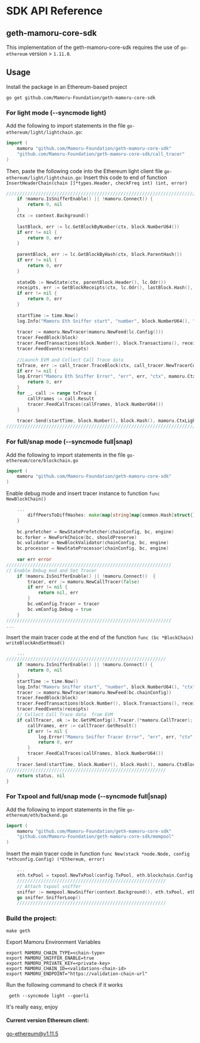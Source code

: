 # SDK API Reference

## geth-mamoru-core-sdk

This implementation of the geth-mamoru-core-sdk requires the use of `go-ethereum` version > `1.11.0`. 

## Usage
Install the package in an Ethereum-based project

```shell
go get github.com/Mamoru-Foundation/geth-mamoru-core-sdk
```

### For light mode (--syncmode light)

Add the following to import statements in the file `go-ethereum/light/lightchain.go`:

```go
import (
    mamoru "github.com/Mamoru-Foundation/geth-mamoru-core-sdk"
    "github.com/Mamoru-Foundation/geth-mamoru-core-sdk/call_tracer"
)
```
    
Then, paste the following code into the Ethereum light client file `go-ethereum/light/lightchain.go`:
Insert this code to end of function `InsertHeaderChain(chain []*types.Header, checkFreq int) (int, error)`

```go
////////////////////////////////////////////////////////////////////////////
    if !mamoru.IsSnifferEnable() || !mamoru.Connect() {
        return 0, nil
    }
    ctx := context.Background()
    
    lastBlock, err := lc.GetBlockByNumber(ctx, block.NumberU64())
    if err != nil {
        return 0, err
    }
    
    parentBlock, err := lc.GetBlockByHash(ctx, block.ParentHash())
    if err != nil {
        return 0, err
    }
    
    stateDb := NewState(ctx, parentBlock.Header(), lc.Odr())
    receipts, err := GetBlockReceipts(ctx, lc.Odr(), lastBlock.Hash(), lastBlock.Number().Uint64())
    if err != nil {
        return 0, err
    }
    
    startTime := time.Now()
    log.Info("Mamoru Eth Sniffer start", "number", block.NumberU64(), "ctx", mamoru.CtxLightchain)
    
    tracer := mamoru.NewTracer(mamoru.NewFeed(lc.Config()))
    tracer.FeedBlock(block)
    tracer.FeedTransactions(block.Number(), block.Transactions(), receipts)
    tracer.FeedEvents(receipts)
    
    //Launch EVM and Collect Call Trace data
    txTrace, err := call_tracer.TraceBlock(ctx, call_tracer.NewTracerConfig(stateDb.Copy(), lc.Config(), lc), lastBlock)
    if err != nil {
    log.Error("Mamoru Eth Sniffer Error", "err", err, "ctx", mamoru.CtxLightchain)
        return 0, err
    }
    for _, call := range txTrace {
        callFrames := call.Result
        tracer.FeedCalTraces(callFrames, block.NumberU64())
    }
    
    tracer.Send(startTime, block.Number(), block.Hash(), mamoru.CtxLightchain)
////////////////////////////////////////////////////////////////////////////
```

### For full/snap mode  (--syncmode full|snap)

Add the following to import statements in the file `go-ethereum/core/blockchain.go`

```go
import (
    mamoru "github.com/Mamoru-Foundation/geth-mamoru-core-sdk"
)
```

Enable debug mode and insert tracer instance to function `func NewBlockChain()`

```go
    ...
        diffPeersToDiffHashes: make(map[string]map[common.Hash]struct{}),
    }
    
    bc.prefetcher = NewStatePrefetcher(chainConfig, bc, engine)
    bc.forker = NewForkChoice(bc, shouldPreserve)
    bc.validator = NewBlockValidator(chainConfig, bc, engine)
    bc.processor = NewStateProcessor(chainConfig, bc, engine)
    
    var err error
//////////////////////////////////////////////////////////////
// Enable Debug mod and Set Tracer
    if !mamoru.IsSnifferEnable() || !mamoru.Connect()  {
        tracer, err := mamoru.NewCallTracer(false)
        if err != nil {
            return nil, err
        }
        bc.vmConfig.Tracer = tracer
        bc.vmConfig.Debug = true
    }
//////////////////////////////////////////////////////////////
...
```

Insert the main tracer code at the end of the function `func (bc *BlockChain) writeBlockAndSetHead()`

```go
    ...
////////////////////////////////////////////////////////////
    if !mamoru.IsSnifferEnable() || !mamoru.Connect() {
        return 0, nil
    }
    startTime := time.Now()
    log.Info("Mamoru Sniffer start", "number", block.NumberU64(), "ctx", mamoru.CtxBlockchain)
    tracer := mamoru.NewTracer(mamoru.NewFeed(bc.chainConfig))
    tracer.FeedBlock(block)
    tracer.FeedTransactions(block.Number(), block.Transactions(), receipts)
    tracer.FeedEvents(receipts)
    // Collect Call Trace data  from EVM
    if callTracer, ok := bc.GetVMConfig().Tracer.(*mamoru.CallTracer); ok {
        callFrames, err := callTracer.GetResult()
        if err != nil {
            log.Error("Mamoru Sniffer Tracer Error", "err", err, "ctx", mamoru.CtxBlockchain)
            return 0, err
        }
        tracer.FeedCalTraces(callFrames, block.NumberU64())
    }
    tracer.Send(startTime, block.Number(), block.Hash(), mamoru.CtxBlockchain)
////////////////////////////////////////////////////////////
	return status, nil
}
```


### For Txpool and full/snap mode  (--syncmode full|snap)

Add the following to import statements in the file `go-ethereum/eth/backend.go`

```go
import (
    mamoru "github.com/Mamoru-Foundation/geth-mamoru-core-sdk"
    "github.com/Mamoru-Foundation/geth-mamoru-core-sdk/mempool"
)
```

Insert the main tracer code in function `func New(stack *node.Node, config *ethconfig.Config) (*Ethereum, error)`

```go
    ...
    eth.txPool = txpool.NewTxPool(config.TxPool, eth.blockchain.Config(), eth.blockchain)
	////////////////////////////////////////////////////////
    // Attach txpool sniffer
    sniffer := mempool.NewSniffer(context.Background(), eth.txPool, eth.blockchain, eth.blockchain.Config(), mamoru.NewFeed(eth.blockchain.Config()))
    go sniffer.SnifferLoop()
	////////////////////////////////////////////////////////
```

### Build the project:

```shell
make geth
```

Export Mamoru Environment Variables

```shell
export MAMORU_CHAIN_TYPE=<chain-type>
export MAMORU_SNIFFER_ENABLE=true
export MAMORU_PRIVATE_KEY=<private-key>
export MAMORU_CHAIN_ID=<validations-chain-id>
export MAMORU_ENDPOINT="https://validation-chain-url"
```


Run the following command to check if it works

```shell
 geth --syncmode light --goerli
```

It's really easy, enjoy

#### Current version Ethereum client:

go-ethereum@v1.11.5